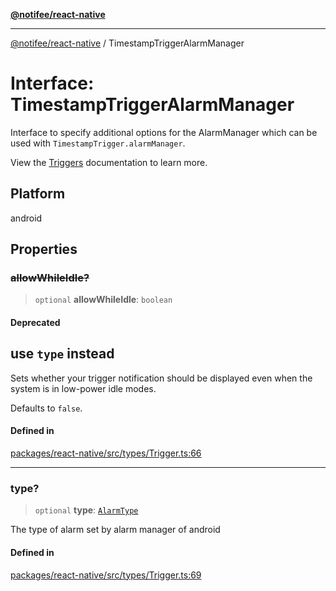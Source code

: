 [**@notifee/react-native**](react-native/reference/index)

***

[@notifee/react-native](react-native/reference/index) / TimestampTriggerAlarmManager

# Interface: TimestampTriggerAlarmManager

Interface to specify additional options for the AlarmManager which can be used with `TimestampTrigger.alarmManager`.

View the [Triggers](/react-native/docs/triggers) documentation to learn more.

## Platform

android

## Properties

### ~~allowWhileIdle?~~

> `optional` **allowWhileIdle**: `boolean`

#### Deprecated

## use `type` instead

Sets whether your trigger notification should be displayed even when the system is in low-power idle modes.

Defaults to `false`.

#### Defined in

[packages/react-native/src/types/Trigger.ts:66](https://github.com/invertase/notifee/blob/main/packages/react-native/src/types/Trigger.ts#L66)

***

### type?

> `optional` **type**: [`AlarmType`](react-native/reference/Enumeration.AlarmType)

The type of alarm set by alarm manager of android

#### Defined in

[packages/react-native/src/types/Trigger.ts:69](https://github.com/invertase/notifee/blob/main/packages/react-native/src/types/Trigger.ts#L69)
